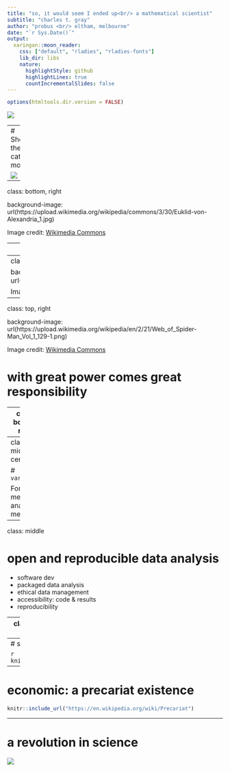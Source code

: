 ```yaml
---
title: "so, it would seem I ended up<br/> a mathematical scientist"
subtitle: "charles t. gray"
author: "probus <br/> eltham, melbourne"
date: "`r Sys.Date()`"
output:
  xaringan::moon_reader:
    css: ["default", "rladies", "rladies-fonts"]    
    lib_dir: libs
    nature:
      highlightStyle: github
      highlightLines: true
      countIncrementalSlides: false
---
```


```r
options(htmltools.dir.version = FALSE)
```

![](IMG_0734.JPG)


---
# She's the cats' mother

![](IMG_0734.JPG)


---

class: bottom, right

background-image: url(https://upload.wikimedia.org/wikipedia/commons/3/30/Euklid-von-Alexandria_1.jpg)

Image credit: [Wikimedia Commons](https://commons.wikimedia.org/wiki/File:Sharingan_triple.svg)


---
class: bottom, right

background-image: url(https://upload.wikimedia.org/wikipedia/commons/8/8a/CICB%27s_Laboratory.jpg)

Image credit: [Wikimedia Commons](https://commons.wikimedia.org/w/index.php?curid=21915714)


---
class: middle, right

background-image: url(https://upload.wikimedia.org/wikipedia/commons/5/50/OpenOffice.org_Calc.png)

Image credit: [Wikimedia Commons](https://commons.wikimedia.org/w/index.php?curid=4286371)

---
class: top, right

background-image: url(https://upload.wikimedia.org/wikipedia/en/2/21/Web_of_Spider-Man_Vol_1_129-1.png)

Image credit: [Wikimedia Commons](https://en.wikipedia.org/w/index.php?curid=58461384)

# with great power comes great responsibility

---
class: bottom, right

background-image: url(http://unconf18.ropensci.org/images/Seattle.svg)

Image credit: [rOpenSci](http://unconf18.ropensci.org/)

# bridging the toolchain gap

---
class: middle, centre

# `varameta`

For meta-analysing medians.

---
class: middle

# open and reproducible data analysis

- software dev
- packaged data analysis
- ethical data management
- accessibility: code & results
- reproducibility


---
class: inverse
#### Thanks for listening! How to bling your slides, r-ladies style: 

```r
output:
  xaringan::moon_reader:
    css: ["default", "rladies", "rladies-fonts"]
```

```r
knitr::include_url("https://alison.rbind.io/post/r-ladies-slides/", height = 375)
``` 



---
# social: always the stinky kid

```r
knitr::include_url("https://en.wikipedia.org/wiki/Forgotten_Australians")
```


---
# economic: a precariat existence


```r
knitr::include_url("https://en.wikipedia.org/wiki/Precariat")
```

---
# a revolution in science


![](conf-flyer.png)